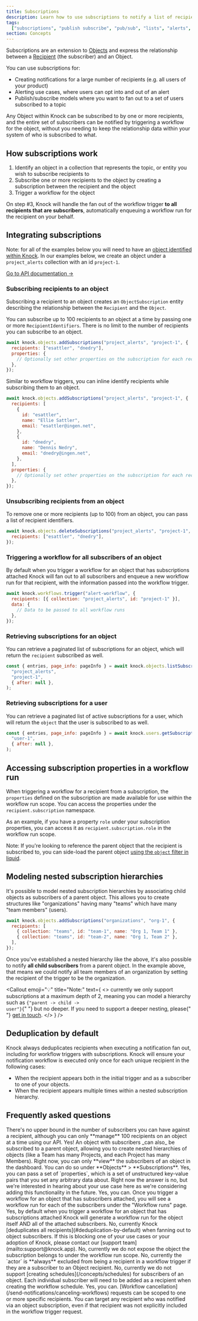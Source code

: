 ```yaml
---
title: Subscriptions
description: Learn how to use subscriptions to notify a list of recipients associated with an object in your data model.
tags:
  ["subscriptions", "publish subscribe", "pub/sub", "lists", "alerts", "topics"]
section: Concepts
---
```


Subscriptions are an extension to [Objects](/concepts/objects) and express the relationship between a [Recipient](/concepts/recipients) (the subscriber) and an Object.

You can use subscriptions for:

- Creating notifications for a large number of recipients (e.g. all users of your product)
- Alerting use cases, where users can opt into and out of an alert
- Publish/subscribe models where you want to fan out to a set of users subscribed to a topic

Any Object within Knock can be subscribed to by one or more recipients, and the entire set of subscribers can be notified by triggering a workflow for the object, without you needing to keep the relationship data within your system of who is subscribed to what.

## How subscriptions work

1. Identify an object in a collection that represents the topic, or entity you wish to subscribe recipients to
2. Subscribe one or more recipients to the object by creating a subscription between the recipient and the object
3. Trigger a workflow for the object

On step #3, Knock will handle the fan out of the workflow trigger **to all recipients that are subscribers**, automatically enqueuing a workflow run for the recipient on your behalf.

## Integrating subscriptions

Note: for all of the examples below you will need to have an [object identified within Knock](/concepts/objects#sending-object-data-to-knock). In our examples below, we create an object under a `project_alerts` collection with an id `project-1`.

[Go to API documentation →](/api-reference/subscriptions)

### Subscribing recipients to an object

Subscribing a recipient to an object creates an `ObjectSubscription` entity describing the relationship between the `Recipient` and the `Object`.

You can subscribe up to 100 recipients to an object at a time by passing one or more `RecipientIdentifiers`. There is no limit to the number of recipients you can subscribe to an object.

```javascript title="Subscribing multiple recipients to an object"
await knock.objects.addSubscriptions("project_alerts", "project-1", {
  recipients: ["esattler", "dnedry"],
  properties: {
    // Optionally set other properties on the subscription for each recipient
  },
});
```

Similar to workflow triggers, you can inline identify recipients while subscribing them to an object.

```javascript title="Identifying users while subscribing them to an object"
await knock.objects.addSubscriptions("project_alerts", "project-1", {
  recipients: [
    {
      id: "esattler",
      name: "Ellie Sattler",
      email: "esattler@ingen.net",
    },
    {
      id: "dnedry",
      name: "Dennis Nedry",
      email: "dnedry@ingen.net",
    },
  ],
  properties: {
    // Optionally set other properties on the subscription for each recipient
  },
});
```

### Unsubscribing recipients from an object

To remove one or more recipients (up to 100) from an object, you can pass a list of recipient identifiers.

```javascript title="Delete subscriptions for provided recipients"
await knock.objects.deleteSubscriptions("project_alerts", "project-1", {
  recipients: ["esattler", "dnedry"],
});
```

### Triggering a workflow for all subscribers of an object

By default when you trigger a workflow for an object that has subscriptions attached Knock will fan out to all subscribers and enqueue a new workflow run for that recipient, with the information passed into the workflow trigger.

```javascript title="Triggering a workflow for all subscribers of an object"
await knock.workflows.trigger("alert-workflow", {
  recipients: [{ collection: "project_alerts", id: "project-1" }],
  data: {
    // Data to be passed to all workflow runs
  },
});
```

### Retrieving subscriptions for an object

You can retrieve a paginated list of subscriptions for an object, which will return the `recipient` subscribed as well.

```javascript title="Retrieving a paginated list of subscriptions for an object"
const { entries, page_info: pageInfo } = await knock.objects.listSubscriptions(
  "project_alerts",
  "project-1",
  { after: null },
);
```

### Retrieving subscriptions for a user

You can retrieve a paginated list of active subscriptions for a user, which will return the `object` that the user is subscribed to as well.

```javascript title="Retrieving a paginated list of subscriptions for a user"
const { entries, page_info: pageInfo } = await knock.users.getSubscriptions(
  "user-1",
  { after: null },
);
```

## Accessing subscription properties in a workflow run

When triggering a workflow for a recipient from a subscription, the `properties` defined on the subscription are made available for use within the workflow run scope. You can access the properties under the `recipient.subscription` namespace.

As an example, if you have a property `role` under your subscription properties, you can access it as `recipient.subscription.role` in the workflow run scope.

Note: If you're looking to reference the parent object that the recipient is subscribed to, you can side-load the parent object [using the `object` filter in liquid](/designing-workflows/template-editor/referencing-data).

## Modeling nested subscription hierarchies

It's possible to model nested subscription hierarchies by associating child objects as subscribers of a parent object. This allows you to create structures like "organizations" having many "teams" which have many "team members" (users).

```javascript title="Adding child objects as subscribers of a parent object"
await knock.objects.addSubscriptions("organizations", "org-1", {
  recipients: [
    { collection: "teams", id: "team-1", name: "Org 1, Team 1" },
    { collection: "teams", id: "team-2", name: "Org 1, Team 2" },
  ],
});
```

Once you've established a nested hierarchy like the above, it's also possible to notify **all child subscribers** from a parent object. In the example above, that means we could notify all team members of an organization by setting the recipient of the trigger to be the organization.

<Callout
  emoji="💡"
  title="Note:"
  text={
    <>
      currently we only support subscriptions at a maximum depth of 2, meaning
      you can model a hierarchy such as <code>{"parent -> child -> user"}</code>{" "}
      but no deeper. If you need to support a deeper nesting, please{" "}
      <a href="mailto:support@knock.app">get in touch</a>.
    </>
  }
/>

## Deduplication by default

Knock always deduplicates recipients when executing a notification fan out, including for workflow triggers with subscriptions. Knock will ensure your notification workflow is executed only once for each unique recipient in the following cases:

- When the recipient appears both in the initial trigger and as a subscriber to one of your objects.
- When the recipient appears multiple times within a nested subscription hierarchy.

## Frequently asked questions

<AccordionGroup>
  <Accordion title="What's the maximum number of subscribers I can have against an object?">
    There's no upper bound in the number of subscribers you can have against a
    recipient, although you can only **manage** 100 recipients on an object at a
    time using our API.
  </Accordion>
  <Accordion title="Can I have nested relationships for my objects?">
    Yes! An object with subscribers _can also_ be subscribed to a parent object,
    allowing you to create nested hierarchies of objects (like a Team has many
    Projects, and each Project has many Members).
  </Accordion>
  <Accordion title="Can I manage subscribers to an object in the dashboard?">
    Right now, you can only **view** the subscribers of an object in the
    dashboard. You can do so under **Objects** > **Subscriptions**.
  </Accordion>
  <Accordion title="Can I set custom properties on a Subscription?">
    Yes, you can pass a set of `properties`, which is a set of unstructured
    key-value pairs that you set any arbitrary data about.
  </Accordion>
  <Accordion title="Can I filter the set of Subscriptions to be notified?">
    Right now the answer is no, but we're interested in hearing about your use
    case here as we're considering adding this functionality in the future.
  </Accordion>
  <Accordion title="Can I still debug workflow runs for the subscribers of an object?">
    Yes, you can. Once you trigger a workflow for an object that has subscribers
    attached, you will see a workflow run for each of the subscribers under the
    "Workflow runs" page.
  </Accordion>
  <Accordion title="Can I notify both the object AND the subscribers of the object?">
    Yes, by default when you trigger a workflow for an object that has
    subscriptions attached Knock will generate a workflow run for the object
    itself AND all of the attached subscribers.
  </Accordion>
  <Accordion title="Can I notify a recipient each time they appear within an object subscription tree?">
    No, currently Knock [deduplicates all recipients](#deduplication-by-default)
    when fanning out to object subscribers. If this is blocking one of your use
    cases or your adoption of Knock, please contact our [support
    team](mailto:support@knock.app).
  </Accordion>
  <Accordion title="Is the object that recipients are subscribed to exposed in the workflow run scope?">
    No, currently we do not expose the object the subscription belongs to under
    the workflow run scope.
  </Accordion>
  <Accordion title="Will the actor included in the workflow trigger receive a notification if they are a subscriber?">
    No, currently the `actor` is **always** excluded from being a recipient in a
    workflow trigger if they are a subscriber to an Object recipient.
  </Accordion>
  <Accordion title="Can I create a schedule for subscribers of an object?">
    No, currently we do not support [creating schedules](/concepts/schedules)
    for subscribers of an object. Each individual subscriber will need to be
    added as a recipient when creating the workflow schedule.
  </Accordion>
  <Accordion title="Can I cancel a workflow run for a specific recipient if they were notified via an object subscription?">
    Yes, you can. [Workflow
    cancellation](/send-notifications/canceling-workflows) requests can be
    scoped to one or more specific recipients. You can target any recipient who
    was notified via an object subscription, even if that recipient was not
    explicitly included in the workflow trigger request.
  </Accordion>
</AccordionGroup>
